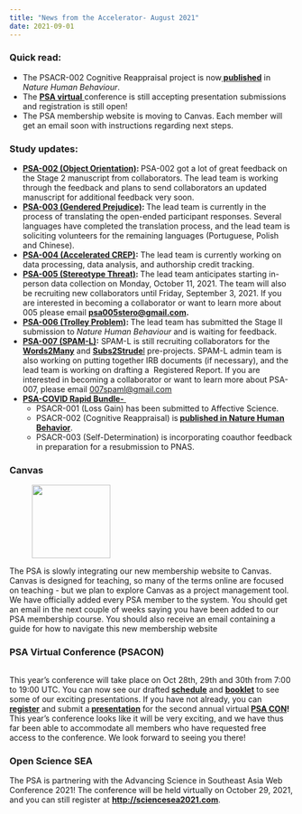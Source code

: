 ```yaml
---
title: "News from the Accelerator- August 2021"
date: 2021-09-01
---
```


<!-- wp:heading {"textAlign":"left","level":3} -->
<h3 class="has-text-align-left"><strong>Quick read:&nbsp;</strong></h3>
<!-- /wp:heading -->

<!-- wp:list -->
<ul><li>The PSACR-002 Cognitive Reappraisal project is now<a href="https://www.nature.com/articles/s41562-021-01173-x"><strong> published</strong></a> in <em>Nature Human Behaviour</em>.&nbsp;</li><li>The <a href="https://psysciacc.org/psacon2021/"><strong>PSA virtual</strong> </a>conference is still accepting presentation submissions and registration is still open!&nbsp;</li><li>The PSA membership website is moving to Canvas. Each member will get an email soon with instructions regarding next steps.&nbsp;&nbsp;</li></ul>
<!-- /wp:list -->

<!-- wp:heading {"level":3} -->
<h3><strong>Study updates:</strong></h3>
<!-- /wp:heading -->

<!-- wp:list -->
<ul><li><a href="https://psysciacc.org/002-object-orientation/"><strong>PSA-002 (Object Orientation)</strong></a><strong>: </strong>PSA-002 got a lot of great feedback on the Stage 2 manuscript from collaborators. The lead team is working through the feedback and plans to send collaborators an updated manuscript for additional feedback very soon.</li><li><a href="https://psysciacc.org/003-gendered-prejudice/"><strong>PSA-003 (Gendered Prejudice)</strong></a><strong>: </strong>The lead team is currently in the process of translating the open-ended participant responses. Several languages have completed the translation process, and the lead team is soliciting volunteers for the remaining languages (Portuguese, Polish and Chinese).</li><li><a href="https://psysciacc.org/004-true-belief/"><strong>PSA-004 (Accelerated CREP)</strong></a><strong>:</strong> The lead team is currently working on data processing, data analysis, and authorship credit tracking. </li><li><a href="https://psysciacc.org/005-stereotype-threat/"><strong>PSA-005 (Stereotype Threat)</strong></a><strong>: </strong>The lead team anticipates starting in-person data collection on Monday, October 11, 2021. The team will also be recruiting new collaborators until Friday, September 3, 2021. If you are interested in becoming a collaborator or want to learn more about 005 please email <strong><a href="mailto:psa005stero@gmail.com">psa005stero@gmail.com</a>.</strong></li><li><a href="https://psysciacc.org/006-trolley-problem/"><strong>PSA-006 (Trolley Problem)</strong></a><strong>: </strong>The lead team has submitted the Stage II submission to <em>Nature Human Behaviour </em>and is waiting for feedback.</li><li><a href="https://psysciacc.org/psa-007-spam-l/"><strong>PSA-007 (SPAM-L)</strong></a><strong>:</strong> SPAM-L is still recruiting collaborators for the <a href="https://docs.google.com/document/d/1VKR-7csBlL-lGOTbRTnlmaYkqi8bj2FhYtvbzEN25Wk/edit?usp=sharing"><strong>Words2Many</strong></a> and <a href="https://docs.google.com/document/d/1xslViVFZrapUG75mwsF2eijFoQqm5GABoOf9ekIweH4/edit?usp=sharing"><strong>Subs2Strude</strong>l</a> pre-projects. SPAM-L admin team is also working on putting together IRB documents (if necessary), and the lead team is working on drafting a  Registered Report. If you are interested in becoming a collaborator or want to learn more about PSA-007, please email <a href="mailto:007spaml@gmail.com">007spaml@gmail.com</a></li><li><a href="https://psysciacc.org/studies/psacr-1-2-3/"><strong>PSA-COVID Rapid Bundle-</strong> </a><ul><li>PSACR-001 (Loss Gain) has been submitted to Affective Science.</li><li>PSACR-002 (Cognitive Reappraisal) is<strong> <a href="https://doi.org/10.1038/s41562-021-01173-x">published in Nature Human Behavior</a></strong>.</li><li>PSACR-003 (Self-Determination) is incorporating coauthor feedback in preparation for a resubmission to PNAS.</li></ul></li></ul>
<!-- /wp:list -->

<!-- wp:heading {"level":3} -->
<h3><strong>Canvas</strong></h3>
<!-- /wp:heading -->

<!-- wp:image {"align":"right","id":2581,"width":139,"height":130,"sizeSlug":"full","linkDestination":"none"} -->
<div class="wp-block-image"><figure class="alignright size-full is-resized"><img src="https://psysciacc.org/wp-content/uploads/2021/08/Camvas.png" alt="" class="wp-image-2581" width="139" height="130"/></figure></div>
<!-- /wp:image -->

<!-- wp:paragraph -->
<p>The PSA is slowly integrating our new membership website to Canvas. Canvas is designed for teaching, so many of the terms online are focused on teaching - but we plan to explore Canvas as a project management tool. We have officially added every PSA member to the system. You should get an email in the next couple of weeks saying you have been added to our PSA membership course. You should also receive an email containing a guide for how to navigate this new membership website</p>
<!-- /wp:paragraph -->

<!-- wp:heading {"level":3} -->
<h3><strong>PSA Virtual Conference (PSACON)</strong></h3>
<!-- /wp:heading -->

<!-- wp:image {"align":"left","id":2583,"sizeSlug":"thumbnail","linkDestination":"none"} -->
<div class="wp-block-image"><figure class="alignleft size-thumbnail"><img src="https://psysciacc.org/wp-content/uploads/2021/08/opt3-150x150.png?crop=1" alt="" class="wp-image-2583"/></figure></div>
<!-- /wp:image -->

<!-- wp:paragraph -->
<p>This year’s conference will take place on Oct 28th, 29th and 30th from 7:00 to 19:00 UTC. You can now see our drafted<strong> <a href="https://docs.google.com/spreadsheets/d/1keUaa8u4cpTuYi9ue7BmndgzC0CFWOxIXGTFSLhjV0c/edit?usp=sharing">schedule</a></strong> and <a href="https://docs.google.com/document/d/1_xpV3uwqSP5zf3HMI_rowJ0V5TXeuWBmGMz9DBgIXMc/edit?usp=sharing"><strong>booklet</strong></a> to see some of our exciting presentations. If you have not already, you can<strong> <a href="https://psysciacc.org/the-2021-meeting-of-the-psychological-science-accelerator/">register</a></strong> and submit&nbsp;a<strong> <a href="https://psysciacc.org/psa-conference-2021-call-for-presenters/">presentation</a></strong> for the second annual virtual<strong> <a href="https://psysciacc.org/psacon2021/">PSA CON</a>!</strong> This year's conference looks like it will be very exciting, and we have thus far been able to accommodate all members who have requested free access to the conference. We look forward to seeing you there!&nbsp;</p>
<!-- /wp:paragraph -->

<!-- wp:heading {"level":3} -->
<h3><strong>Open Science SEA</strong></h3>
<!-- /wp:heading -->

<!-- wp:paragraph -->
<p>The PSA is partnering with the Advancing Science in Southeast Asia Web Conference 2021! The conference will be held virtually on October 29, 2021, and you can still register at <a href="https://t.co/ts9a7GzDw0?amp=1"><strong>http://sciencesea2021.com</strong></a>.&nbsp;</p>
<!-- /wp:paragraph -->
